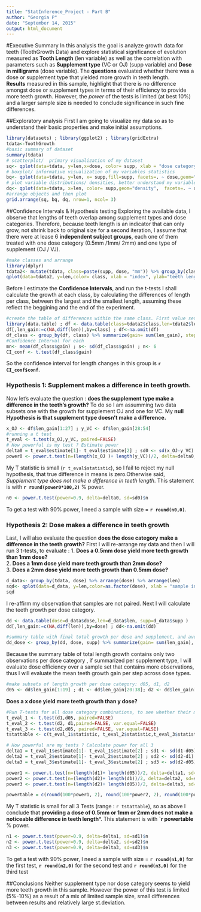 ```yaml
---
title: "StatInference_Project - Part B"
author: "Georgia P"
date: "September 14, 2015"
output: html_document
---
```

#Executive Summary
In this analysis the goal is analyze growth data for teeth (ToothGrowth Data) and explore statistical significance of evolution measured as **Tooth Length** (len variable) as well as the correlation with parameters such as **Supplement type** (VC or OJ) (supp variable) and **Dose in milligrams** (dose variable).
The **questions** evaluated whether there was a dose or supplement type that yielded more growth in teeth length.  
**Results** measured in this sample, highlight that there is no difference amongst dose or supplement types in terms of their efficiency to provide more teeth growth. However, the *power* of the tests is limited (at best 10%) and a larger sample size is needed to conclude significance in such fine differences.

##Exploratory analysis
First I am going to visualize my data so as to understand their basic properties and make initial assumptions.  

```r
library(datasets) ; library(ggplot2) ; library(gridExtra)
tdata<-ToothGrowth
#basic summary of dataset
summary(tdata)
# scatterplot/  primary visualization of my dataset
sq<- qplot(data=tdata, y=len,x=dose, color= supp, xlab = "dose category", ylab="teeth length")
# boxplot/ informative visualization of my variables statistics
bq<- qplot(data=tdata, y=len, x= supp,fill=supp, facets=. ~ dose,geom="boxplot", xlab = "supplement |dose category",ylab="teeth length")
# plot variable distributions/ densities, better understand my variable characteristics
dq<- qplot(data=tdata, x=len, color= supp,geom="density",  facets=. ~ dose, xlab = "length | dose category")
#arrange objects and then plot
grid.arrange(sq, bq, dq, nrow=1, ncol= 3)
```
  
##Confidence Intervals & Hypothesis testing
Exploring the available data, I observe that lengths of teeth overlap among supplement types and dose categories. Therefore, because teeth length is an indicator that can only grow, not shrink back to original size for a second iteration, I assume that there were at lease 6 **independent subject groups**, each one of them treated with one dose category (0.5mm /1mm/ 2mm) and one type of supplement (OJ / VJ).
```r
#make classes and arrange
library(dplyr)
tdata2<- mutate(tdata, class=paste(supp, dose, "mm")) %>% group_by(class) %>% arrange(len)
qplot(data=tdata2, y=len,color= class, xlab = "index", ylab="teeth length",main="Teeth lengths per class (dose & supplement types)")
```
Before I estimate the **Confidence Intervals**, and run the t-tests I shall calculate the growth at each class, by calculating the differences of length per class, between the largest and the smallest length, assuming these reflect the beggining and the end of the experiment.

```r
#create the table of differences within the same class. First value set to NA.
library(data.table) ; df <- data.table(class=tdata2$class,len=tdata2$len)
df[,len_gain:=c(NA,diff(len)),by=class] ; df<-na.omit(df)
df_class <- group_by(df, class) %>% summarize(gain= sum(len_gain), step_gain = mean(len_gain))
#Confidence Interval for each 
mn<- mean(df_class$gain) ; s<- sd(df_class$gain) ; n<- 6
CI_conf <- t.test(df_class$gain)
```
So the confidence interval for length changes in this group is **`r CI_conf$conf`**.  

### Hypothesis 1: Supplement makes a difference in teeth growth.  

Now let's evaluate the question : **does the supplement type make a difference in the teeth's growth?**
To do so I am assumming two data subsets one with the growth for supplement OJ and one for VC.
My **null Hypothesis is that supplement type doesn't make a difference.**

```r
x_OJ <- df$len_gain[1:27] ; y_VC <- df$len_gain[28:54]
#running a t test
t_eval <- t.test(x_OJ,y_VC, paired=FALSE)
# How powerful is my test ? Estimate power
delta0 = t_eval$estimate[1]- t_eval$estimate[2] ; sd0 <- sd(x_OJ-y_VC)
power0 <- power.t.test(n=(length(x_OJ )+ length(y_VC))/2, delta=delta0, sd=sd0)$power 
```
My T statistic is small (`r t_eval$statistic `), so I fail to reject my null hypothesis, that true difference in means is zero.Otherwise said, *Supplement type does not make a difference in teeth length*.
This statement is with **`r round(power0*100,2)`** % power. 
```r
n0 <- power.t.test(power=0.9, delta=delta0, sd=sd0)$n
```
To get a test with 90% power,  I need a sample with size = **`r round(n0,0)`**.  

### Hypothesis 2: Dose makes a difference in teeth growth  
Last, I will also evaluate the question **does the dose category make a difference in the teeth growth?**
First I will re-arrange my data and then I will run 3 t-tests, to evaluate :
1. **Does a 0.5mm dose yield more teeth growth than 1mm dose?**  
2. **Does a 1mm dose yield more teeth growth than 2mm dose?**  
3. **Does a 2mm dose yield more teeth growth than 0.5mm dose?**  

```r
d_data<- group_by(tdata, dose) %>% arrange(dose) %>% arrange(len)
sqd<- qplot(data=d_data, y=len,color=as.factor(dose), xlab = "sample index", ylab="teeth length",main="Teeth lengths colored per dose")
sqd
```
  
  I re-affirm my observation that samples are not paired. Next I will calculate the teeth growth per dose category.
```r
dd <- data.table(dose=d_data$dose,len=d_data$len, supp=d_data$supp )
dd[,len_gain:=c(NA,diff(len)),by=dose] ; dd<-na.omit(dd)

#summary table with final total growth per dose and supplement, and average step gain per dose
dd_dose <- group_by(dd, dose, supp) %>% summarize(gain= sum(len_gain), step_gain = mean(len_gain))
```
Because the summary table of total length growth contains only two observations per dose category , if summarized per supplement type, I will evaluate dose efficiency over a sample  set that contains more observations, thus I will evaluate the mean teeth growth gain per step across dose types.

```r
#make subsets of length growth per dose category: d05, d1, d2
d05 <- dd$len_gain[1:19] ; d1 <- dd$len_gain[20:38]; d2 <- dd$len_gain[39:57]
```

**Does a x dose yield more teeth growth than y dose?**
```r
#Run T-tests for all dose category combinations, to see whether their mean difference is other than 0
t_eval_1 <- t.test(d1,d05, paired=FALSE) 
t_eval_2 <- t.test(d2, d1,paired=FALSE, var.equal=FALSE)
t_eval_3 <- t.test(d2,d05, paired=FALSE, var.equal=FALSE)
tstattable <- c(t_eval_1$statistic, t_eval_2$statistic,t_eval_3$statistic)

# How powerful are my tests ? Calculate power for all 3
delta1 = t_eval_1$estimate[1]- t_eval_1$estimate[2] ; sd1 <- sd(d1-d05)
delta2 = t_eval_2$estimate[1]- t_eval_2$estimate[2] ; sd2 <- sd(d2-d1)
delta3 = t_eval_3$estimate[1]- t_eval_3$estimate[2] ; sd3 <- sd(d2-d05)

power1 <- power.t.test(n=(length(d1)+ length(d05))/2, delta=delta1, sd=sd1)$power
power2 <- power.t.test(n=(length(d2)+ length(d1))/2, delta=delta2, sd=sd2)$power
power3 <- power.t.test(n=(length(d2)+ length(d05))/2, delta=delta3, sd=sd3)$power

powertable = c(round(100*power1, 2), round(100*power2, 2), round(100*power3, 2))
```
 My T statistic is small for all 3 Tests (range : `r tstattable`), so as above I conclude that **providing a dose of 0.5mm or 1mm or 2mm does not make a noticeable difference in teeth length***.
This statement is with **`r powertable ** % power.  
```r
n1 <- power.t.test(power=0.9, delta=delta1, sd=sd1)$n
n2 <- power.t.test(power=0.9, delta=delta2, sd=sd2)$n
n3 <- power.t.test(power=0.9, delta=delta3, sd=sd3)$n

```
To get a test with 90% power,  I need a sample with size = **`r round(n1,0)`** for the first test, **`r round(n2,0)`** for the second test and **`r round(n3,0)`** for the third test


##Conclusions
 Neither supplement type nor dose category seems to yield more teeth growth in this sample. However the power of this test is limited (5%-10%) as a result of a mix of limited sample size, small differences between results and relatively large st.deviation. 
